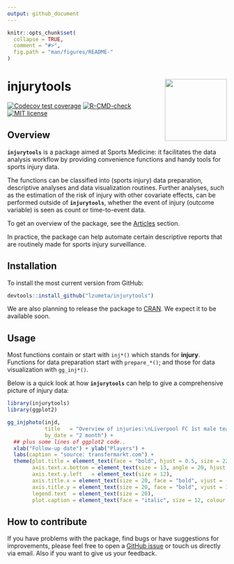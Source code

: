 ```yaml
---
output: github_document
---
```


<!-- README.md is generated from README.Rmd. Please edit that file -->

```r
knitr::opts_chunk$set(
  collapse = TRUE,
  comment = "#>",
  fig.path = "man/figures/README-"
)
```


# injurytools <img src="man/figures/logo.png" align="right" height ="142" />

<!-- badges: start -->
[![Codecov test coverage](https://codecov.io/gh/lzumeta/injurytools/branch/master/graph/badge.svg)](https://app.codecov.io/gh/lzumeta/injurytools?branch=master)
[![R-CMD-check](https://github.com/lzumeta/injurytools/actions/workflows/R-CMD-check.yaml/badge.svg)](https://github.com/lzumeta/injurytools/actions/workflows/R-CMD-check.yaml)
[![MIT license](https://img.shields.io/badge/license-MIT-brightgreen.svg)](https://opensource.org/licenses/MIT)
<!-- badges: end -->


<!-- - Shiny: -->
<!-- - Authors: -->
<!-- - Version: -->


## Overview

**`injurytools`** is a package aimed at Sports Medicine: it facilitates the data analysis workflow by providing convenience functions and handy tools for sports injury data. 

The functions can be classified into (sports injury) data preparation, descriptive analyses and data visualization routines. Further analyses, such as the estimation of the risk of injury with other covariate effects, can be performed outside of **`injurytools`**, whether the event of injury (outcome variable) is seen as count or
time-to-event data.

To get an overview of the package, see the [Articles](https://lzumeta.github.io/injurytools/articles/) section.

In practice, the package can help automate certain descriptive reports that are routinely made for sports injury surveillance.

## Installation

<!-- To install from [CRAN](https://CRAN.R-project.org): -->

<!-- ``` {r} -->
<!-- install.packages("injurytools") -->
<!-- ``` -->

To install the most current version from GitHub:

```r
devtools::install_github("lzumeta/injurytools")
```

We are also planning to release the package to
[CRAN](https://CRAN.R-project.org). We expect it to be available soon.

## Usage

Most functions contain or start with `inj*()` which stands for **injury**.
Functions for data preparation start with `prepare_*()`; and those for data
visualization with `gg_inj*()`.

Below is a quick look at how **`injurytools`** can help to give a comprehensive
picture of injury data:

```r
library(injurytools)
library(ggplot2)

gg_injphoto(injd, 
            title   = "Overview of injuries:\nLiverpool FC 1st male team during 2017-2018 and 2018-2019 seasons",
            by_date = "2 month") +
  ## plus some lines of ggplot2 code..
  xlab("Follow-up date") + ylab("Players") + 
  labs(caption = "source: transfermarkt.com") +
  theme(plot.title = element_text(face = "bold", hjust = 0.5, size = 22),
        axis.text.x.bottom = element_text(size = 13, angle = 20, hjust = 1),
        axis.text.y.left   = element_text(size = 12),
        axis.title.x = element_text(size = 20, face = "bold", vjust = -1),
        axis.title.y = element_text(size = 20, face = "bold", vjust = 1.8),
        legend.text  = element_text(size = 20),
        plot.caption = element_text(face = "italic", size = 12, colour = "gray10"))
```


## How to contribute

If you have problems with the package, find bugs or have suggestions for
improvements, please feel free to open a [GitHub
issue](https://github.com/lzumeta/injurytools/issues) or touch us directly via
email. Also if you want to give us your feedback.

<!-- ## References -->


